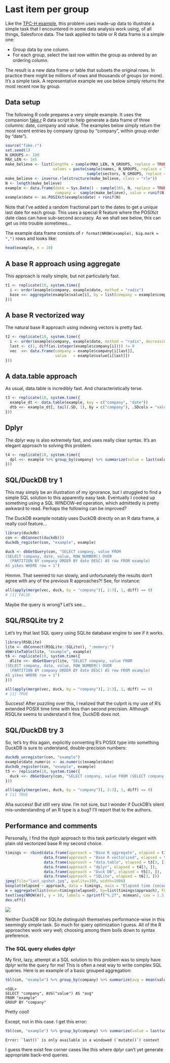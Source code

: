 # Last item per group

Like the [TPC-H
example](https://bwlewis.github.io/duckdb_and_r/tpch/tpch.html), this problem
uses made-up data to illustrate a simple task that I encountered in some data
analysis work using, of all things, Salesforce data.  The task applied to table
or R data frame is a simple one:

* Group data by one column.
* For each group, select the last row within the group as ordered by an ordering column.

The result is a new data frame or table that subsets the original rows. In
practice there might be millions of rows and thousands of groups (or more).
It's a simple task. A representative example we use below simply returns the
most recent row by group.


## Data setup

The following R code prepares a very simple example.  It uses the companion
[fake.r](https://raw.githubusercontent.com/bwlewis/duckdb_and_r/main/last/fake.r)
R data script to help generate a data frame of three
columns: date, company and value. The examples below simply return the most
recent entries by company (group by "company", within group order by "date").

```r
source("fake.r")
set.seed(1)
N_GROUPS <- 100
MAX_LEN <- 1e5
make_believe <- list(lengths = sample(MAX_LEN, N_GROUPS, replace = TRUE),
                     values = paste(sample(names, N_GROUPS, replace = TRUE),
                                    sample(sectors, N_GROUPS, replace = TRUE)))
make_believe <- inverse.rle(structure(make_believe, class = "rle"))
N <- length(make_believe)
example <- data.frame(date = Sys.Date() - sample(365, N, replace = TRUE),
                      company =  sample(make_believe), value = runif(N), stringsAsFactors = TRUE)
example$date <- as.POSIXct(example$date) + runif(N)
```
Note that I've added a random fractional part to the dates to get a unique
last date for each group. This uses a special R feature where the POSIXct
date class can have sub-second accuracy. As we shall see below, this can
get us into trouble sometimes...

The example data frame consists of `r format(NROW(example), big.mark = ",")` rows and looks like:

```r
head(example, n = 10)
```

## A base R approach using aggregate

This approach is really simple, but not particularly fast.
```r
t1 <- replicate(10, system.time({
  i <- order(example$company, example$date, method = "radix")
  base <<- aggregate(example$value[i], by = list(company = example$company[i]), FUN = function(x) tail(x, 1))
}))
```

## A base R vectorized way

The natural base R approach using indexing vectors is pretty fast.
```r
t2 <- replicate(10, system.time({
  i <- order(example$company, example$date, method = "radix", decreasing = TRUE) # reverse order by company, date
  last <- c(1, diff(as.integer(example$company[i]))) != 0              # start of each company block (last value)
  vec  <<- data.frame(company = example$company[i[last]],
                      value   = example$value[i[last]])
}))
```

## A data.table approach

As usual, data.table is incredibly fast. And characteristically terse.
```r
t3 <- replicate(10, system.time({
  example_dt <- data.table(example, key = c("company", "date"))
  dtb <<- example_dt[, tail(.SD, 1), by = c("company"), .SDcols = "value"]
}))
```

## Dplyr

The dplyr way is also extremely fast, and uses really clear syntax. It's
an elegant approach to solving this problem.

```r
t4 <- replicate(10, system.time({
  dpl <<- example %>% group_by(company) %>% summarize(value = last(value, order_by = date))
}))
```

## SQL/DuckDB try 1

This may simply be an illustration of my ignorance, but I struggled to find a
simple SQL solution to this apparently easy task. Eventually I cooked up
something using a SQL WINDOW-ed operation, which admittedly is pretty awkward
to read. Perhaps the following can be improved?

The DuckDB example notably uses DuckDB directly on an R data frame, a really
cool feature...

```r
library(duckdb)
con <- dbConnect(duckdb())
duckdb_register(con, "example", example)

duck <- dbGetQuery(con, "SELECT company, value FROM
(SELECT company, date, value, ROW_NUMBER() OVER
  (PARTITION BY company ORDER BY date DESC) AS row FROM example)
AS yikes WHERE row = 1")
```
Hmmm. That seemed to run slowly, and unfortunately the results don't agree with
any of the previous R approaches?! See, for instance:
```r
all(apply(merge(vec, duck, by = "company")[, 2:3], 1, diff) == 0)
# [1] FALSE
```

Maybe the query is wrong? Let's see...

## SQL/RSQLite  try 2

Let's try that last SQL query using SQLite database engine to see if it works.
```r
library(RSQLite)
lite <- dbConnect(RSQLite::SQLite(), ":memory:")
dbWriteTable(lite, "example", example)
t6 <- replicate(10, system.time({
  dlite <<- dbGetQuery(lite, "SELECT company, value FROM
(SELECT company, date, value, ROW_NUMBER() OVER
  (PARTITION BY company ORDER BY date DESC) AS row FROM example)
AS yikes WHERE row = 1")
}))

all(apply(merge(vec, duck, by = "company")[, 2:3], 1, diff) == 0)
# [1] TRUE
```
Success! After puzzling over this, I realized that the culprit
is my use of R's extended POSIX time time with less than second
precision. Although RSQLite seems to understand it fine, DuckDB
does not.

## SQL/DuckDB try 3

So, let's try this again, explicitly converting R's POSIX type
into something DuckDB is sure to understand, double-precision
numbers:

```r
duckdb_unregister(con, "example")
example$date_numeric <- as.numeric(example$date)
duckdb_register(con, "example", example)
t5 <- replicate(10, system.time({
  duck <<- dbGetQuery(con, "SELECT company, value FROM (SELECT company, date, value, ROW_NUMBER() OVER (PARTITION BY company ORDER BY date DESC) AS row FROM example) AS yikes WHERE row = 1")
}))

all(apply(merge(vec, duck, by = "company")[, 2:3], 1, diff) == 0)
# [1] TRUE
```
Aha success! But still very slow. I'm not sure, but I wonder if DuckDB's silent
mis-understanding of an R type is a bug? I'll report that to the authors.


## Performance and comments

Personally, I find the dyplr approach to this task particularly elegant with
plain old vectorized base R my second choice.

```r
timings <- rbind(data.frame(approach = "Base R aggregate", elapsed = t1[3, ]),
                 data.frame(approach = "Base R vectorized", elapsed = t2[3, ]),
                 data.frame(approach = "data.table", elapsed = t3[3, ]),
                 data.frame(approach = "dplyr", elapsed = t4[3, ]),
                 data.frame(approach = "Duck DB", elapsed = t5[3, ]),
                 data.frame(approach = "SQLite", elapsed = t6[3, ]))
jpeg(file="last_upshot.jpg", quality=100, width=1000)
boxplot(elapsed ~ approach, data = timings, main = "Elapsed time (seconds), mean values shown below")
m = aggregate(list(mean=timings$elapsed), by=list(timings$approach), FUN=mean)
text(seq(NROW(m)), y = 10, labels = sprintf("%.2f", m$mean), cex = 1.5)
dev.off()
```
<img src="last_upshot.jpg"></img>

Neither DuckDB nor SQLite distinguish themselves performance-wise in this
seemingly simple task. So much for query optimization I guess.  All of the R
approaches work very well; choosing among them boils down to syntax preference.

### The SQL query eludes dplyr

My first, lazy, attempt at a SQL solution to this problem was to simply have
dplyr write the query for me! This is often a neat way to write complex
SQL queries. Here is an example of a basic grouped aggregation:
```r
tbl(con, "example") %>% group_by(company) %>% summarize(avg = mean(value, na.rm = T)) %>% show_query()
```
```
<SQL>
SELECT "company", AVG("value") AS "avg"
FROM "example"
GROUP BY "company"
```
Pretty cool!

Except, not in this case. I get this error:
```r
tbl(con, "example") %>% group_by(company) %>% summarize(value = last(value, order_by = date)) %>% show_query()
```
```
Error: `last()` is only available in a windowed (`mutate()`) context
```
I guess there exist few corner cases like this where dplyr can't yet generate
appropriate back-end queries.

